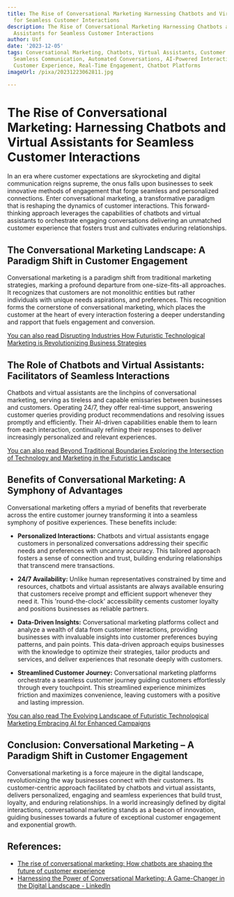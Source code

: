```yaml
---
title: The Rise of Conversational Marketing Harnessing Chatbots and Virtual Assistants
  for Seamless Customer Interactions
description: The Rise of Conversational Marketing Harnessing Chatbots and Virtual
  Assistants for Seamless Customer Interactions
author: Usf
date: '2023-12-05'
tags: Conversational Marketing, Chatbots, Virtual Assistants, Customer Interactions,
  Seamless Communication, Automated Conversations, AI-Powered Interactions, Personalized
  Customer Experience, Real-Time Engagement, Chatbot Platforms
imageUrl: /pixa/20231223062811.jpg

---
```

# The Rise of Conversational Marketing:  Harnessing Chatbots and Virtual Assistants for Seamless Customer Interactions

In an era where customer expectations are skyrocketing and digital communication reigns supreme, the onus falls upon businesses to seek innovative methods of engagement that  forge seamless and  personalized connections. Enter  conversational  marketing, a transformative paradigm that is reshaping the dynamics of customer interactions. This forward-thinking approach leverages the capabilities of chatbots and virtual  assistants to orchestrate engaging conversations  delivering an  unmatched customer experience that fosters trust and cultivates enduring relationships.

## The Conversational Marketing Landscape: A Paradigm Shift in Customer Engagement

Conversational marketing is a paradigm shift from traditional marketing strategies, marking a profound departure from one-size-fits-all approaches.  It recognizes  that customers are not  monolithic entities but rather individuals with  unique needs aspirations, and preferences. This recognition forms the cornerstone of conversational marketing,  which places the customer at the heart of every interaction  fostering a deeper understanding and  rapport that fuels engagement and conversion.

[You can also read Disrupting Industries How Futuristic Technological Marketing is Revolutionizing Business Strategies](Disrupting%20Industries%20How%20Futuristic%20Technological%20Marketing%20is%20Revolutionizing%20Business%20Strategies)


## The Role of Chatbots and Virtual Assistants: Facilitators of Seamless Interactions

Chatbots and virtual assistants are the linchpins of conversational  marketing,  serving as tireless and capable emissaries between  businesses and customers. Operating 24/7, they offer real-time support, answering customer queries  providing product recommendations and  resolving issues promptly and efficiently. Their AI-driven capabilities enable them to learn from each interaction,  continually  refining their responses to deliver increasingly personalized and relevant experiences.

[You can also read  Beyond  Traditional Boundaries  Exploring the Intersection of Technology and Marketing in the Futuristic Landscape](Beyond%20Traditional%20Boundaries%20Exploring%20the%20Intersection%20of%20Technology%20and%20Marketing%20in%20the%20Futuristic%20Landscape)


## Benefits of Conversational Marketing: A Symphony of Advantages

Conversational marketing offers a myriad of  benefits that reverberate across the entire customer journey transforming it into a seamless symphony of positive experiences. These benefits include:

* **Personalized Interactions:** Chatbots and virtual assistants engage customers in personalized conversations addressing their specific needs and preferences with uncanny accuracy. This tailored approach fosters a sense of connection and  trust, building enduring relationships that transcend mere transactions.

* **24/7 Availability:** Unlike human representatives constrained by time  and resources, chatbots and virtual assistants are always available ensuring that customers  receive prompt and efficient support whenever  they need it. This 'round-the-clock' accessibility cements customer loyalty and positions businesses as  reliable partners.

* **Data-Driven Insights:** Conversational  marketing  platforms collect and analyze a wealth  of data from customer interactions, providing businesses with invaluable insights into customer preferences buying patterns, and pain points. This data-driven approach equips businesses with the knowledge to optimize their strategies, tailor products and services, and  deliver experiences  that resonate deeply with customers.

* **Streamlined Customer Journey:** Conversational marketing platforms  orchestrate  a seamless customer journey guiding customers effortlessly  through every touchpoint. This streamlined experience  minimizes friction  and maximizes  convenience, leaving customers with a positive and lasting impression.

[You  can also read  The Evolving Landscape  of Futuristic Technological Marketing Embracing AI for Enhanced Campaigns](The%20Evolving%20Landscape%20of%20Futuristic%20Technological%20Marketing%20Embracing%20AI%20for%20Enhanced%20Campaigns)


## Conclusion: Conversational Marketing – A Paradigm Shift  in Customer Engagement

Conversational marketing is  a force majeure in  the  digital landscape, revolutionizing the way businesses connect with their customers.  Its customer-centric approach facilitated by  chatbots and virtual assistants, delivers personalized, engaging and seamless experiences that build trust, loyalty, and enduring relationships. In a world  increasingly defined by digital interactions, conversational marketing stands as a beacon of innovation, guiding businesses  towards a future of exceptional customer engagement  and exponential growth.

## References:
- [The rise of conversational marketing: How chatbots are shaping the future of customer experience](https://www.mayala.co.zw/the-rise-of-conversational-marketing-how-chatbots-are-shaping-the-future-of-customer-experience)
- [Harnessing the Power of Conversational Marketing: A Game-Changer in the Digital Landscape - LinkedIn](https://www.linkedin.com/pulse/harnessing-power-conversational-marketing-game-changer-digital)

